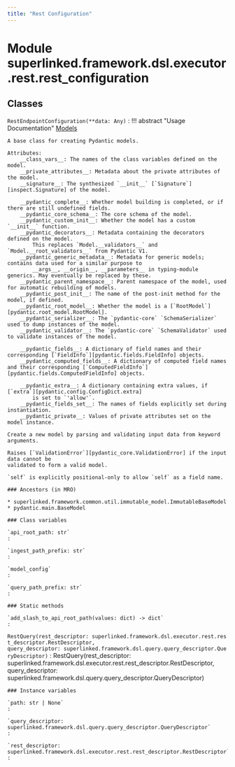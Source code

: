 ```yaml
---
title: "Rest Configuration"
---
```


Module superlinked.framework.dsl.executor.rest.rest_configuration
=================================================================

Classes
-------

`RestEndpointConfiguration(**data: Any)`
:   !!! abstract "Usage Documentation"
        [Models](../concepts/models.md)
    
    A base class for creating Pydantic models.
    
    Attributes:
        __class_vars__: The names of the class variables defined on the model.
        __private_attributes__: Metadata about the private attributes of the model.
        __signature__: The synthesized `__init__` [`Signature`][inspect.Signature] of the model.
    
        __pydantic_complete__: Whether model building is completed, or if there are still undefined fields.
        __pydantic_core_schema__: The core schema of the model.
        __pydantic_custom_init__: Whether the model has a custom `__init__` function.
        __pydantic_decorators__: Metadata containing the decorators defined on the model.
            This replaces `Model.__validators__` and `Model.__root_validators__` from Pydantic V1.
        __pydantic_generic_metadata__: Metadata for generic models; contains data used for a similar purpose to
            __args__, __origin__, __parameters__ in typing-module generics. May eventually be replaced by these.
        __pydantic_parent_namespace__: Parent namespace of the model, used for automatic rebuilding of models.
        __pydantic_post_init__: The name of the post-init method for the model, if defined.
        __pydantic_root_model__: Whether the model is a [`RootModel`][pydantic.root_model.RootModel].
        __pydantic_serializer__: The `pydantic-core` `SchemaSerializer` used to dump instances of the model.
        __pydantic_validator__: The `pydantic-core` `SchemaValidator` used to validate instances of the model.
    
        __pydantic_fields__: A dictionary of field names and their corresponding [`FieldInfo`][pydantic.fields.FieldInfo] objects.
        __pydantic_computed_fields__: A dictionary of computed field names and their corresponding [`ComputedFieldInfo`][pydantic.fields.ComputedFieldInfo] objects.
    
        __pydantic_extra__: A dictionary containing extra values, if [`extra`][pydantic.config.ConfigDict.extra]
            is set to `'allow'`.
        __pydantic_fields_set__: The names of fields explicitly set during instantiation.
        __pydantic_private__: Values of private attributes set on the model instance.
    
    Create a new model by parsing and validating input data from keyword arguments.
    
    Raises [`ValidationError`][pydantic_core.ValidationError] if the input data cannot be
    validated to form a valid model.
    
    `self` is explicitly positional-only to allow `self` as a field name.

    ### Ancestors (in MRO)

    * superlinked.framework.common.util.immutable_model.ImmutableBaseModel
    * pydantic.main.BaseModel

    ### Class variables

    `api_root_path: str`
    :

    `ingest_path_prefix: str`
    :

    `model_config`
    :

    `query_path_prefix: str`
    :

    ### Static methods

    `add_slash_to_api_root_path(values: dict) ‑> dict`
    :

`RestQuery(rest_descriptor: superlinked.framework.dsl.executor.rest.rest_descriptor.RestDescriptor, query_descriptor: superlinked.framework.dsl.query.query_descriptor.QueryDescriptor)`
:   RestQuery(rest_descriptor: superlinked.framework.dsl.executor.rest.rest_descriptor.RestDescriptor, query_descriptor: superlinked.framework.dsl.query.query_descriptor.QueryDescriptor)

    ### Instance variables

    `path: str | None`
    :

    `query_descriptor: superlinked.framework.dsl.query.query_descriptor.QueryDescriptor`
    :

    `rest_descriptor: superlinked.framework.dsl.executor.rest.rest_descriptor.RestDescriptor`
    :